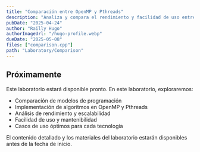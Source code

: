 ```yaml
---
title: "Comparación entre OpenMP y Pthreads"
description: "Analiza y compara el rendimiento y facilidad de uso entre OpenMP y Pthreads. Implementa soluciones paralelas usando ambas tecnologías y evalúa sus ventajas y desventajas."
pubDate: "2025-04-24"
author: "Railly Hugo"
authorImageUrl: "/hugo-profile.webp"
dueDate: "2025-05-08"
files: ["comparison.cpp"]
path: "Laboratory/Comparison"
---
```



## Próximamente

Este laboratorio estará disponible pronto. En este laboratorio, exploraremos:

- Comparación de modelos de programación
- Implementación de algoritmos en OpenMP y Pthreads
- Análisis de rendimiento y escalabilidad
- Facilidad de uso y mantenibilidad
- Casos de uso óptimos para cada tecnología

<Alert type="info">
  El contenido detallado y los materiales del laboratorio estarán disponibles antes de la fecha de inicio.
</Alert> 